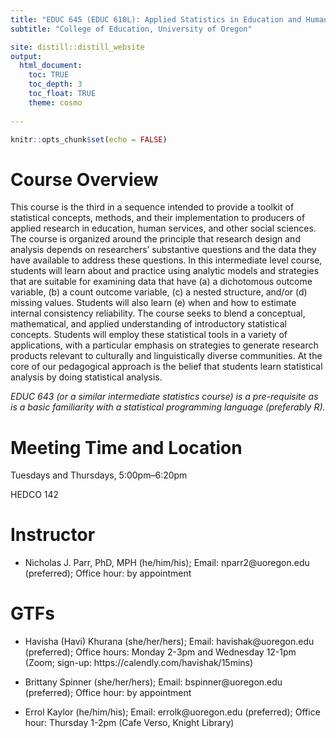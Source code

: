 ```yaml
---
title: "EDUC 645 (EDUC 610L): Applied Statistics in Education and Human Services III"
subtitle: "College of Education, University of Oregon"

site: distill::distill_website
output:
  html_document:
    toc: TRUE
    toc_depth: 3
    toc_float: TRUE
    theme: cosmo
    
---
```


```r
knitr::opts_chunk$set(echo = FALSE)
```

# Course Overview

This course is the third in a sequence intended to provide a toolkit of statistical concepts, methods, and their implementation to producers of applied research in education, human services, and other social sciences. The course is organized around the principle that research design and analysis depends on researchers’ substantive questions and the data they have available to address these questions. In this intermediate level course, students will learn about and practice using analytic models and strategies that are suitable for examining data that have (a) a dichotomous outcome variable, (b) a count outcome variable, (c) a nested structure, and/or (d) missing values. Students will also learn (e) when and how to estimate internal consistency reliability. The course seeks to blend a conceptual, mathematical, and applied understanding of introductory statistical concepts. Students will employ these statistical tools in a variety of applications, with a particular emphasis on strategies to generate research products relevant to culturally and linguistically diverse communities. At the core of our pedagogical approach is the belief that students learn statistical analysis by doing statistical analysis. 

*EDUC 643 (or a similar intermediate statistics course) is a pre-requisite as is a basic familiarity with a statistical programming language (preferably R).*  

# Meeting Time and Location
Tuesdays and Thursdays, 5:00pm–6:20pm

HEDCO 142

# Instructor 

* Nicholas J. Parr, PhD, MPH (he/him/his); Email: nparr2@uoregon.edu (preferred); Office hour: by appointment

# GTFs

* Havisha (Havi) Khurana (she/her/hers); Email: havishak@uoregon.edu (preferred); Office hours: Monday 2-3pm and Wednesday 12-1pm (Zoom; sign-up: https://calendly.com/havishak/15mins)

* Brittany Spinner (she/her/hers); Email: bspinner@uoregon.edu (preferred); Office hour: by appointment  

* Errol Kaylor (he/him/his); Email: errolk@uoregon.edu (preferred); Office hour: Thursday 1-2pm (Cafe Verso, Knight Library)